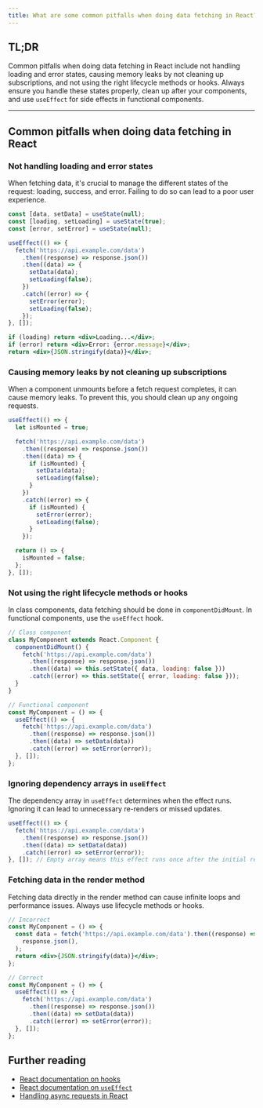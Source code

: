```yaml
---
title: What are some common pitfalls when doing data fetching in React?
---
```


## TL;DR

Common pitfalls when doing data fetching in React include not handling loading and error states, causing memory leaks by not cleaning up subscriptions, and not using the right lifecycle methods or hooks. Always ensure you handle these states properly, clean up after your components, and use `useEffect` for side effects in functional components.

---

## Common pitfalls when doing data fetching in React

### Not handling loading and error states

When fetching data, it's crucial to manage the different states of the request: loading, success, and error. Failing to do so can lead to a poor user experience.

```jsx
const [data, setData] = useState(null);
const [loading, setLoading] = useState(true);
const [error, setError] = useState(null);

useEffect(() => {
  fetch('https://api.example.com/data')
    .then((response) => response.json())
    .then((data) => {
      setData(data);
      setLoading(false);
    })
    .catch((error) => {
      setError(error);
      setLoading(false);
    });
}, []);

if (loading) return <div>Loading...</div>;
if (error) return <div>Error: {error.message}</div>;
return <div>{JSON.stringify(data)}</div>;
```

### Causing memory leaks by not cleaning up subscriptions

When a component unmounts before a fetch request completes, it can cause memory leaks. To prevent this, you should clean up any ongoing requests.

```jsx
useEffect(() => {
  let isMounted = true;

  fetch('https://api.example.com/data')
    .then((response) => response.json())
    .then((data) => {
      if (isMounted) {
        setData(data);
        setLoading(false);
      }
    })
    .catch((error) => {
      if (isMounted) {
        setError(error);
        setLoading(false);
      }
    });

  return () => {
    isMounted = false;
  };
}, []);
```

### Not using the right lifecycle methods or hooks

In class components, data fetching should be done in `componentDidMount`. In functional components, use the `useEffect` hook.

```jsx
// Class component
class MyComponent extends React.Component {
  componentDidMount() {
    fetch('https://api.example.com/data')
      .then((response) => response.json())
      .then((data) => this.setState({ data, loading: false }))
      .catch((error) => this.setState({ error, loading: false }));
  }
}

// Functional component
const MyComponent = () => {
  useEffect(() => {
    fetch('https://api.example.com/data')
      .then((response) => response.json())
      .then((data) => setData(data))
      .catch((error) => setError(error));
  }, []);
};
```

### Ignoring dependency arrays in `useEffect`

The dependency array in `useEffect` determines when the effect runs. Ignoring it can lead to unnecessary re-renders or missed updates.

```jsx
useEffect(() => {
  fetch('https://api.example.com/data')
    .then((response) => response.json())
    .then((data) => setData(data))
    .catch((error) => setError(error));
}, []); // Empty array means this effect runs once after the initial render
```

### Fetching data in the render method

Fetching data directly in the render method can cause infinite loops and performance issues. Always use lifecycle methods or hooks.

```jsx
// Incorrect
const MyComponent = () => {
  const data = fetch('https://api.example.com/data').then((response) =>
    response.json(),
  );
  return <div>{JSON.stringify(data)}</div>;
};

// Correct
const MyComponent = () => {
  useEffect(() => {
    fetch('https://api.example.com/data')
      .then((response) => response.json())
      .then((data) => setData(data))
      .catch((error) => setError(error));
  }, []);
};
```

## Further reading

- [React documentation on hooks](https://reactjs.org/docs/hooks-intro.html)
- [React documentation on `useEffect`](https://reactjs.org/docs/hooks-effect.html)
- [Handling async requests in React](https://www.robinwieruch.de/react-hooks-fetch-data)
